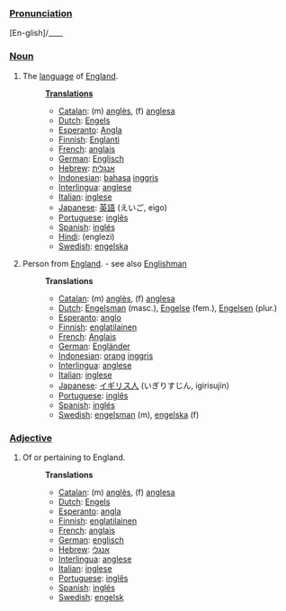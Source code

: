 ===[[Pronunciation]]===
[En-glish]/____

===[[Noun]]===
# The [[language]] of [[w:England|England]].
#:'''[[Translation]]s'''
#:*[[Catalan]]: (m) [[anglès]], (f) [[anglesa]]
#:*[[Dutch]]: [[Engels]]
#:*[[Esperanto]]: [[Angla]]
#:*[[Finnish]]: [[Englanti]]
#:*[[French]]: [[anglais]]
#:*[[German]]: [[Englisch]]
#:*[[Hebrew]]: [[אנגלית]]
#:*[[Indonesian]]: [[bahasa]] [[inggris]]
#:*[[Interlingua]]: [[anglese]]
#:*[[Italian]]: [[inglese]]
#:*[[Japanese]]: [[英語]] (えいご, eigo)
#:*[[Portuguese]]: [[inglês]]
#:*[[Spanish]]: [[inglés]]
#:*[[Hindi]]: [[]] (englezi)
#:*[[Swedish]]: [[engelska]]
# Person from [[England]]. - see also [[Englishman]]
#:'''Translations'''
#:*[[Catalan]]: (m) [[anglès]], (f) [[anglesa]]
#:*[[Dutch]]: [[Engelsman]] (masc.), [[Engelse]] (fem.), [[Engelsen]] (plur.)
#:*[[Esperanto]]: [[anglo]]
#:*[[Finnish]]: [[englatilainen]]
#:*[[French]]: [[Anglais]]
#:*[[German]]: [[Engländer]] 
#:*[[Indonesian]]: [[orang]] [[inggris]]
#:*[[Interlingua]]: [[anglese]]
#:*[[Italian]]: [[inglese]]
#:*[[Japanese]]: [[イギリス人]] (いぎりすじん, igirisujin)
#:*[[Portuguese]]: [[inglês]]
#:*[[Spanish]]: [[inglés]]
#:*[[Swedish]]: [[engelsman]] (m), [[engelska]] (f)
===[[Adjective]]===
# Of or pertaining to England.
#:'''Translations'''
#:*[[Catalan]]: (m) [[anglès]], (f) [[anglesa]]
#:*[[Dutch]]: [[Engels]]
#:*[[Esperanto]]: [[angla]]
#:*[[Finnish]]: [[englatilainen]]
#:*[[French]]: [[anglais]]
#:*[[German]]: [[englisch]]
#:*[[Hebrew]]: [[אנגלי]]
#:*[[Interlingua]]: [[anglese]]
#:*[[Italian]]: [[inglese]]
#:*[[Portuguese]]: [[inglês]]
#:*[[Spanish]]: [[inglés]]
#:*[[Swedish]]: [[engelsk]]